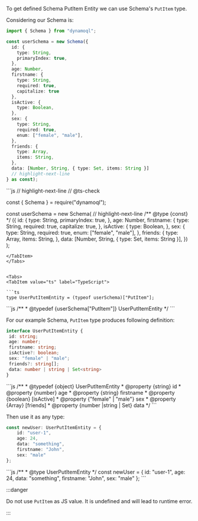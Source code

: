 

To get defined Schema PutItem Entity we can use Schema's `PutItem` type.

Considering our Schema is:
<Tabs>
<TabItem value="ts" label="TypeScript">

```ts 
import { Schema } from "dynamoql";

const userSchema = new Schema({
  id: {
    type: String,
    primaryIndex: true,
  },
  age: Number,
  firstname: {
    type: String,
    required: true,
    capitalize: true
  },
  isActive: {
    type: Boolean,
  },
  sex: {
    type: String,
    required: true,
    enum: ["female", "male"],
  },
  friends: {
    type: Array,
    items: String,
  },
  data: [Number, String, { type: Set, items: String }]
  // highlight-next-line
} as const);
 ```
</TabItem>
<TabItem value="jsdoc" label="JSDoc">
```js
// highlight-next-line
// @ts-check

const { Schema } = require("dynamoql");

const userSchema = new Schema(
// highlight-next-line
  /** @type {const} */ ({
    id: {
      type: String,
      primaryIndex: true,
    },
    age: Number,
    firstname: {
      type: String,
      required: true,
      capitalize: true,
    },
    isActive: {
      type: Boolean,
    },
    sex: {
      type: String,
      required: true,
      enum: ["female", "male"],
    },
    friends: {
      type: Array,
      items: String,
    },
    data: [Number, String, { type: Set, items: String }],
  })
);
 ```
</TabItem>
</Tabs>


<Tabs>
<TabItem value="ts" label="TypeScript">

```ts 
type UserPutItemEntity = (typeof userSchema)["PutItem"];
 ```
</TabItem>
<TabItem value="jsdoc" label="JSDoc">
```js
/**
 * @typedef {userSchema["PutItem"]} UserPutItemEntity
 */
 ```
</TabItem>
</Tabs>

For our example Schema, `PutItem` type produces following definition:

<Tabs>
<TabItem value="ts" label="TypeScript">

```ts 
interface UserPutItemEntity {
 id: string;
 age: number;
 firstname: string;
 isActive?: boolean;
 sex: "female" | "male";
 friends?: string[];
 data: number | string | Set<string>
}
 ```
</TabItem>
<TabItem value="jsdoc" label="JSDoc">
```js
/**
 * @typedef {object} UserPutItemEntity
 * @property {string} id
 * @property {number} age
 * @property {string} firstname
 * @property {boolean} [isActive]
 * @property {"female" | "male"} sex
 * @property {Array<string>} [friends]
 * @property {number |string | Set<string>} data
 */
 ```
</TabItem>
</Tabs>


Then use it as any type:
<Tabs>
<TabItem value="ts" label="TypeScript">

```ts 
const newUser: UserPutItemEntity = {
    id: "user-1",
    age: 24,
    data: "something",
    firstname: "John",
    sex: "male"
};
 ```
</TabItem>
<TabItem value="jsdoc" label="JSDoc">
```js
/**
 * @type UserPutItemEntity
 */
const newUser = {
    id: "user-1",
    age: 24,
    data: "something",
    firstname: "John",
    sex: "male"
};
 ```
</TabItem>
</Tabs>


:::danger

Do not use `PutItem` as JS value. It is undefined and will lead to runtime error.

:::